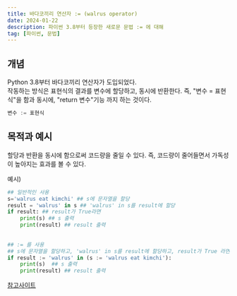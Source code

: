 ```yaml
---
title: 바다코끼리 연산자 := (walrus operator)
date: 2024-01-22
description: 파이썬 3.8부터 등장한 새로문 문법 := 에 대해
tag: [파이썬, 문법]
---  
```


## 개념  
Python 3.8부터 바다코끼리 연산자가 도입되었다.  
작동하는 방식은 표현식의 결과를 변수에 할당하고, 동시에 반환한다. 즉, "변수 = 표현식"을 함과 동시에, "return 변수"기능 까지 하는 것이다.  
```python
변수 := 표현식
```
## 목적과 예시  
할당과 반환을 동시에 함으로써 코드량을 줄일 수 있다. 즉, 코드량이 줄어들면서 가독성이 높아지는 효과를 볼 수 있다.  

예시)  
```python
## 일반적인 사용
s='walrus eat kimchi' ## s에 문자열을 할당
result = 'walrus' in s ## 'walrus' in s를 result에 할당
if result: ## result가 True라면
    print(s) ## s 출력
    print(result) ## result 출력
 
 
## := 를 사용
## s에 문자열을 할당하고, 'walrus' in s를 result에 할당하고, result가 True 라면
if result := 'walrus' in (s := 'walrus eat kimchi'):
    print(s)  ## s 출력
    print(result) ## result 출력
```

[참고사이트](https://bio-info.tistory.com/120)  

